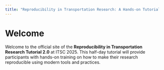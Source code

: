 ```yaml
---
title: "Reproducibility in Transportation Research: A Hands-on Tutorial 2.0 – Reproducible Manuscripts"
---
```


# Welcome

Welcome to the official site of the **Reproducibility in Transportation Research Tutorial 2.0** at ITSC 2025. This half-day tutorial will provide participants with hands-on training on how to make their research reproducible using modern tools and practices.
